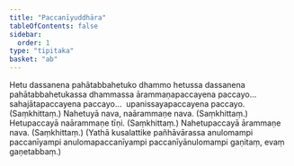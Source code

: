 ```yaml
---
title: "Paccanīyuddhāra"
tableOfContents: false
sidebar:
  order: 1
type: "tipitaka"
basket: "ab"
---
```



<DynamicBreadcrumb />

<Division number="288">

<Paragraph number="587">
Hetu dassanena pahātabbahetuko dhammo hetussa dassanena pahātabbahetukassa dhammassa ārammaṇapaccayena paccayo…  sahajātapaccayena paccayo…  upanissayapaccayena paccayo. (Saṃkhittaṃ.)
</Paragraph>

</Division>
<Division number="289">

<Paragraph number="588">
Nahetuyā nava, naārammaṇe nava. (Saṃkhittaṃ.)
</Paragraph>

<Paragraph number="589">
Hetupaccayā naārammaṇe tīṇi. (Saṃkhittaṃ.)
</Paragraph>

<Paragraph number="590">
Nahetupaccayā ārammaṇe nava. (Saṃkhittaṃ.)
</Paragraph>

<Paragraph number="591">
(Yathā kusalattike pañhāvārassa anulomampi paccanīyampi anulomapaccanīyampi paccanīyānulomampi gaṇitaṃ, evaṃ gaṇetabbaṃ.)
</Paragraph>
</Division>